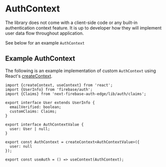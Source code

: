 # AuthContext

The library does not come with a client-side code or any built-in authentication context feature. It is up to developer how they will implement user data flow throughout application.

See below for an example `AuthContext`

## Example AuthContext

The following is an example implementation of custom `AuthContext` using React's [createContext](https://react.dev/reference/react/createContext).

```tsx filename="AuthContext.ts"
import {createContext, useContext} from 'react';
import {UserInfo} from 'firebase/auth';
import {Claims} from 'next-firebase-auth-edge/lib/auth/claims';

export interface User extends UserInfo {
  emailVerified: boolean;
  customClaims: Claims;
}

export interface AuthContextValue {
  user: User | null;
}

export const AuthContext = createContext<AuthContextValue>({
  user: null
});

export const useAuth = () => useContext(AuthContext);
```
